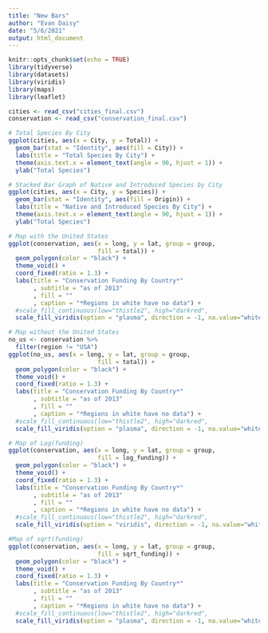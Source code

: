 ```yaml
---
title: "New Bars"
author: "Evan Daisy"
date: "5/6/2021"
output: html_document
---
```


```r
knitr::opts_chunk$set(echo = TRUE)
library(tidyverse)
library(datasets)
library(viridis)
library(maps)
library(leaflet)
```

```r
cities <- read_csv("cities_final.csv")
conservation <- read_csv("conservation_final.csv")
```

```r
# Total Species By City
ggplot(cities, aes(x = City, y = Total)) + 
  geom_bar(stat = "Identity", aes(fill = City)) +
  labs(title = "Total Species By City") +
  theme(axis.text.x = element_text(angle = 90, hjust = 1)) +
  ylab("Total Species")
```

```r
# Stacked Bar Graph of Native and Introduced Species by City
ggplot(cities, aes(x = City, y = Species)) + 
  geom_bar(stat = "Identity", aes(fill = Origin)) +
  labs(title = "Native and Introduced Species By City") +
  theme(axis.text.x = element_text(angle = 90, hjust = 1)) +
  ylab("Total Species")
```

```r
# Map with the United States
ggplot(conservation, aes(x = long, y = lat, group = group, 
                         fill = total)) +
  geom_polygon(color = "black") +
  theme_void() +
  coord_fixed(ratio = 1.3) +
  labs(title = "Conservation Funding By Country*"
       , subtitle = "as of 2013"
       , fill = ""
       , caption = "*Regions in white have no data") +
  #scale_fill_continuous(low="thistle2", high="darkred",                      guide="colorbar", na.value="white")
  scale_fill_viridis(option = "plasma", direction = -1, na.value="white")
```

```r
# Map without the United States
no_us <- conservation %>%
  filter(region != "USA")
ggplot(no_us, aes(x = long, y = lat, group = group, 
                         fill = total)) +
  geom_polygon(color = "black") +
  theme_void() +
  coord_fixed(ratio = 1.3) +
  labs(title = "Conservation Funding By Country*"
       , subtitle = "as of 2013"
       , fill = ""
       , caption = "*Regions in white have no data") +
  #scale_fill_continuous(low="thistle2", high="darkred",                      guide="colorbar", na.value="white")
  scale_fill_viridis(option = "plasma", direction = -1, na.value="white")
```

```r
# Map of Log(funding)
ggplot(conservation, aes(x = long, y = lat, group = group, 
                         fill = log_funding)) +
  geom_polygon(color = "black") +
  theme_void() +
  coord_fixed(ratio = 1.3) +
  labs(title = "Conservation Funding By Country*"
       , subtitle = "as of 2013"
       , fill = ""
       , caption = "*Regions in white have no data") +
  #scale_fill_continuous(low="thistle2", high="darkred",                      guide="colorbar", na.value="white")
  scale_fill_viridis(option = "viridis", direction = -1, na.value="white")
```

```r
#Map of sqrt(funding)
ggplot(conservation, aes(x = long, y = lat, group = group, 
                         fill = sqrt_funding)) +
  geom_polygon(color = "black") +
  theme_void() +
  coord_fixed(ratio = 1.3) +
  labs(title = "Conservation Funding By Country*"
       , subtitle = "as of 2013"
       , fill = ""
       , caption = "*Regions in white have no data") +
  #scale_fill_continuous(low="thistle2", high="darkred",                      guide="colorbar", na.value="white")
  scale_fill_viridis(option = "plasma", direction = -1, na.value="white")
```






